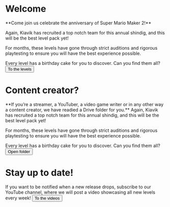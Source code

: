 # Welcome

<Card>
**Come join us celebrate the anniversary of Super Mario Maker 2!**

Again, Kiavik has recruited a top notch team for this annual shindig, and this will be the best level pack yet!

For months, these levels have gone through strict auditions and rigorous playtesting to ensure you will have the best experience possible. 

Every level has a birthday cake for you to discover. Can you find them all?
<Button icon="arrow-right">To the levels</Button>
</Card>

# Content creator?
<Card>
**If you’re a streamer, a YouTuber, a video game writer or in any other way a content creator, we have readied a Drive folder for you.**
Again, Kiavik has recruited a top notch team for this annual shindig, and this will be the best level pack yet!

For months, these levels have gone through strict auditions and rigorous playtesting to ensure you will have the best experience possible. 

Every level has a birthday cake for you to discover. Can you find them all?
<Button icon="folder">Open folder</Button>
</Card>

# Stay up to date!
<Card>
If you want to be notified when a new release drops, subscribe to our YouTube channel, where we will post a video showcasing all new levels every week!
<Button icon="playbutton">To the videos</Button>
</Card>